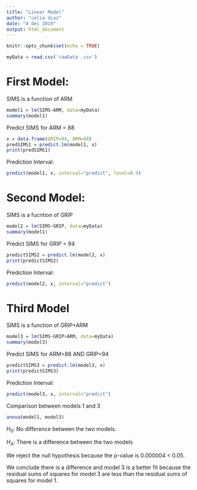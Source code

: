 ---
title: "Linear Model"
author: "celia diaz"
date: "4 dec 2019"
output: html_document
---

```{r setup, include=FALSE}
knitr::opts_chunk$set(echo = TRUE)
```


```{r}
myData = read.csv('rawData .csv')
```


# First Model:
SIMS is a function of ARM

```{r}
model1 = lm(SIMS~ARM, data=myData)
summary(model1)
```

Predict SIMS for ARM = 88

```{r}
x = data.frame(GRIP=94, ARM=88)
predSIMS1 = predict.lm(model1, x)
print(predSIMS1)
```

Prediction Interval:

```{r}
predict(model1, x, interval="predict", level=0.9)
```


# Second Model:
SIMS is a fucntion of GRIP 

```{r}
model2 = lm(SIMS~GRIP, data=myData)
summary(model1)
```

Predict SIMS for GRIP = 94 

```{r}
predictSIMS2 = predict.lm(model2, x)
print(predictSIMS2)
```


Prediction Interval:

```{r}
predict(model2, x, interval="predict")
```


# Third Model 
SIMS is a function of GRIP+ARM

```{r}
model3 = lm(SIMS~GRIP+ARM, data=myData)
summary(model3)
```

Predict SIMS for ARM=88 AND GRIP=94

```{r}
predictSIMS3 = predict.lm(model3, x)
print(predictSIMS3)
```

Prediction Interval:

```{r}
predict(model3, x, interval="predict")
```

Comparison between models 1 and 3

```{r}
anova(model1, model3)
```


$H_0$: No difference between the two models.  


$H_A$: There is a difference between the two models

We reject the null hypothesis because the p-value is 0.000004 < 0.05.

We conclude there is a difference and model 3 is a better fit because the residual sums of squares for model 3 are less than the residual sums of squares for model 1. 


